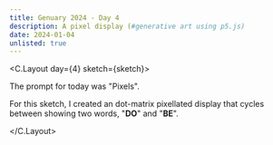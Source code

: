 ```yaml
---
title: Genuary 2024 - Day 4
description: A pixel display (#generative art using p5.js)
date: 2024-01-04
unlisted: true
---
```



<C.Layout day={4} sketch={sketch}>

The prompt for today was "Pixels".

For this sketch, I created an dot-matrix pixellated display that cycles between
showing two words, "**DO**" and "**BE**".

</C.Layout>
